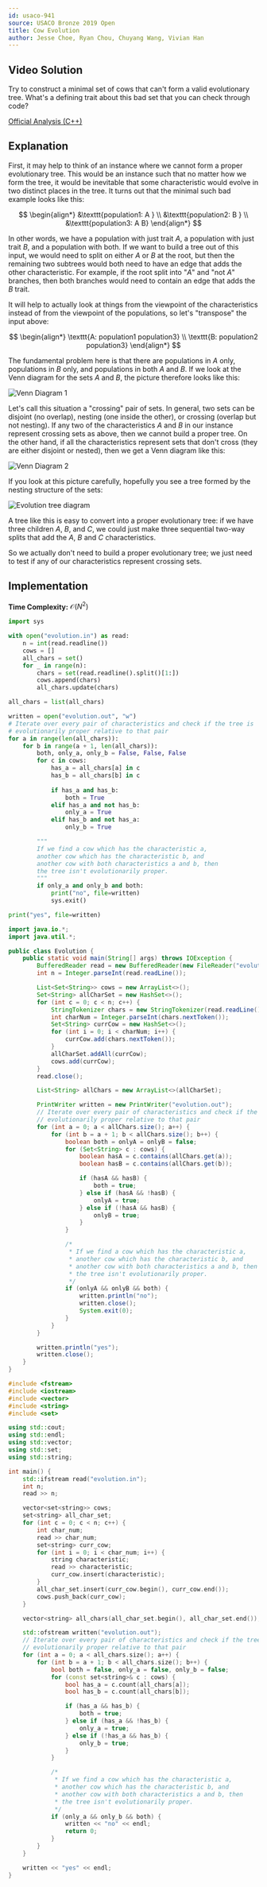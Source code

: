 ```yaml
---
id: usaco-941
source: USACO Bronze 2019 Open
title: Cow Evolution
author: Jesse Choe, Ryan Chou, Chuyang Wang, Vivian Han
---
```


## Video Solution

<Youtube id="4YTijr0BbrA" />

<Spoiler title="Hint">

Try to construct a minimal set of cows that can't form a valid evolutionary tree.
What's a defining trait about this bad set that you can check through code?

</Spoiler>

<Spoiler title="Solution">

[Official Analysis (C++)](http://www.usaco.org/current/data/sol_evolution_bronze_open19.html)

## Explanation

First, it may help to think of an instance where we cannot form a proper evolutionary tree.
This would be an instance such that no matter how we form the tree, it would be inevitable that some characteristic would evolve in two distinct places in the tree.
It turns out that the minimal such bad example looks like this:

$$
\begin{align*}
&\texttt{population1: A } \\
&\texttt{population2: B } \\
&\texttt{population3: A B}
\end{align*}
$$

In other words, we have a population with just trait $A$, a population with just trait $B$, and a population with both.
If we want to build a tree out of this input, we would need to split on either $A$ or $B$ at the root, but then the remaining two subtrees would both need to have an edge that adds the other characteristic.
For example, if the root split into "$A$" and "not $A$" branches, then both branches would need to contain an edge that adds the $B$ trait.

It will help to actually look at things from the viewpoint of the characteristics instead of from the viewpoint of the populations, so let's "transpose" the input above:

$$
\begin{align*}
\texttt{A: population1 population3} \\
\texttt{B: population2 population3}
\end{align*}
$$

The fundamental problem here is that there are populations in $A$ only, populations in $B$ only, and populations in both $A$ and $B$.
If we look at the Venn diagram for the sets $A$ and $B$, the picture therefore looks like this:

![Venn Diagram 1](usaco-941/venn_1.png)

Let's call this situation a "crossing" pair of sets.
In general, two sets can be disjoint (no overlap), nesting (one inside the other), or crossing (overlap but not nesting).
If any two of the characteristics $A$ and $B$ in our instance represent crossing sets as above, then we cannot build a proper tree.
On the other hand, if all the characteristics represent sets that don't cross (they are either disjoint or nested), then we get a Venn diagram like this:

![Venn Diagram 2](usaco-941/venn_2.png)

If you look at this picture carefully, hopefully you see a tree formed by the nesting structure of the sets:

![Evolution tree diagram](usaco-941/tree_1.png)

A tree like this is easy to convert into a proper evolutionary tree: if we have three children $A$, $B$, and $C$, we could just make three sequential two-way splits that add the $A$, $B$ and $C$ characteristics.

So we actually don't need to build a proper evolutionary tree; we just need to test if any of our characteristics represent crossing sets.

## Implementation

**Time Complexity:** $\mathcal{O}(N^2)$

<LanguageSection>
<PySection>

```py
import sys

with open("evolution.in") as read:
	n = int(read.readline())
	cows = []
	all_chars = set()
	for _ in range(n):
		chars = set(read.readline().split()[1:])
		cows.append(chars)
		all_chars.update(chars)

all_chars = list(all_chars)

written = open("evolution.out", "w")
# Iterate over every pair of characteristics and check if the tree is
# evolutionarily proper relative to that pair
for a in range(len(all_chars)):
	for b in range(a + 1, len(all_chars)):
		both, only_a, only_b = False, False, False
		for c in cows:
			has_a = all_chars[a] in c
			has_b = all_chars[b] in c
			
			if has_a and has_b:
				both = True
			elif has_a and not has_b:
				only_a = True
			elif has_b and not has_a:
				only_b = True

		"""
		If we find a cow which has the characteristic a,
		another cow which has the characteristic b, and
		another cow with both characteristics a and b, then
		the tree isn't evolutionarily proper.
		"""
		if only_a and only_b and both:
			print("no", file=written)
			sys.exit()

print("yes", file=written)
```

</PySection>
<JavaSection>

```java
import java.io.*;
import java.util.*;

public class Evolution {
	public static void main(String[] args) throws IOException {
		BufferedReader read = new BufferedReader(new FileReader("evolution.in"));
		int n = Integer.parseInt(read.readLine());

		List<Set<String>> cows = new ArrayList<>();
		Set<String> allCharSet = new HashSet<>();
		for (int c = 0; c < n; c++) {
			StringTokenizer chars = new StringTokenizer(read.readLine());
			int charNum = Integer.parseInt(chars.nextToken());
			Set<String> currCow = new HashSet<>();
			for (int i = 0; i < charNum; i++) {
				currCow.add(chars.nextToken());
			}
			allCharSet.addAll(currCow);
			cows.add(currCow);
		}
		read.close();

		List<String> allChars = new ArrayList<>(allCharSet);

		PrintWriter written = new PrintWriter("evolution.out");
		// Iterate over every pair of characteristics and check if the tree is
		// evolutionarily proper relative to that pair
		for (int a = 0; a < allChars.size(); a++) {
			for (int b = a + 1; b < allChars.size(); b++) {
				boolean both = onlyA = onlyB = false;
				for (Set<String> c : cows) {
					boolean hasA = c.contains(allChars.get(a));
					boolean hasB = c.contains(allChars.get(b));

					if (hasA && hasB) {
						both = true;
					} else if (hasA && !hasB) {
						onlyA = true;
					} else if (!hasA && hasB) {
						onlyB = true;
					}
				}

				/*
				 * If we find a cow which has the characteristic a,
				 * another cow which has the characteristic b, and
				 * another cow with both characteristics a and b, then
				 * the tree isn't evolutionarily proper.
				 */
				if (onlyA && onlyB && both) {
					written.println("no");
					written.close();
					System.exit(0);
				}
			}
		}

		written.println("yes");
		written.close();
	}
}
```

</JavaSection>
<CPPSection>

```cpp
#include <fstream>
#include <iostream>
#include <vector>
#include <string>
#include <set>

using std::cout;
using std::endl;
using std::vector;
using std::set;
using std::string;

int main() {
	std::ifstream read("evolution.in");
	int n;
	read >> n;

	vector<set<string>> cows;
	set<string> all_char_set;
	for (int c = 0; c < n; c++) {
		int char_num;
		read >> char_num;
		set<string> curr_cow;
		for (int i = 0; i < char_num; i++) {
			string characteristic;
			read >> characteristic;
			curr_cow.insert(characteristic);
		}
		all_char_set.insert(curr_cow.begin(), curr_cow.end());
		cows.push_back(curr_cow);
	}

	vector<string> all_chars(all_char_set.begin(), all_char_set.end());

	std::ofstream written("evolution.out");
	// Iterate over every pair of characteristics and check if the tree is
	// evolutionarily proper relative to that pair
	for (int a = 0; a < all_chars.size(); a++) {
		for (int b = a + 1; b < all_chars.size(); b++) {
			bool both = false, only_a = false, only_b = false;
			for (const set<string>& c : cows) {
				bool has_a = c.count(all_chars[a]);
				bool has_b = c.count(all_chars[b]);

				if (has_a && has_b) {
					both = true;
				} else if (has_a && !has_b) {
					only_a = true;
				} else if (!has_a && has_b) {
					only_b = true;
				}
			}

			/*
			 * If we find a cow which has the characteristic a,
			 * another cow which has the characteristic b, and
			 * another cow with both characteristics a and b, then
			 * the tree isn't evolutionarily proper.
			 */
			if (only_a && only_b && both) {
				written << "no" << endl;
				return 0;
			}
		}
	}

	written << "yes" << endl;
}
```

</CPPSection>
</LanguageSection>

</Spoiler>
